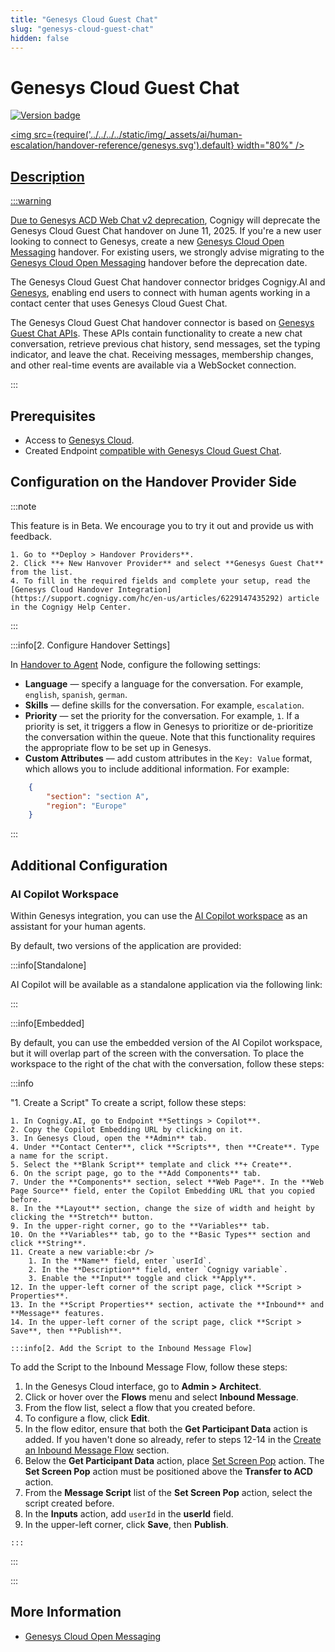 ```yaml
---
title: "Genesys Cloud Guest Chat" 
slug: "genesys-cloud-guest-chat" 
hidden: false 
---
```



# Genesys Cloud Guest Chat

<a href="../../../release-notes/4.97.mdx" /><img src="https://img.shields.io/badge/Updated in-v4.97-blue.svg" alt="Version badge" />

<img src={require('../../../../static/img/_assets/ai/human-escalation/handover-reference/genesys.svg').default} width="80%" />

## Description

:::warning

  Due to [Genesys ACD Web Chat v2 deprecation](https://help.mypurecloud.com/articles/deprecation-predictive-engagement-support-for-acd-web-chat-version-2/), Cognigy will deprecate the Genesys Cloud Guest Chat handover on June 11, 2025. If you're a new user looking to connect to Genesys, create a new [Genesys Cloud Open Messaging](genesys-cloud-open-messaging.mdx) handover.
  For existing users, we strongly advise migrating to the [Genesys Cloud Open Messaging](genesys-cloud-open-messaging.mdx) handover before the deprecation date.

  The Genesys Cloud Guest Chat handover connector bridges Cognigy.AI and [Genesys](https://login.mypurecloud.com/),
  enabling end users to connect with human agents working in a contact center that uses Genesys Cloud Guest Chat.

  The Genesys Cloud Guest Chat handover connector is based on [Genesys Guest Chat APIs](https://developer.genesys.cloud/co.mdxigital/digital/webchat/guestchat). These APIs contain functionality to create a new chat conversation, retrieve previous chat history, send messages, set the typing indicator, and leave the chat. Receiving messages, membership changes, and other real-time events are available via a WebSocket connection.

:::


## Prerequisites

- Access to [Genesys Cloud](https://login.mypurecloud.com/).
- Created Endpoint [compatible with Genesys Cloud Guest Chat](../../deploy/endpoints/handover-settings.mdx#endpoints-compatible-with-handover-providers).

## Configuration on the Handover Provider Side

<CollapsibleSection title="1. Create a Handover Connector (Beta)">

  :::note

  This feature is in Beta. We encourage you to try it out and provide us with feedback.

    1. Go to **Deploy > Handover Providers**.
    2. Click **+ New Hanvover Provider** and select **Genesys Guest Chat** from the list.
    4. To fill in the required fields and complete your setup, read the [Genesys Cloud Handover Integration](https://support.cognigy.com/hc/en-us/articles/6229147435292) article in the Cognigy Help Center. 

:::


</CollapsibleSection>


:::info[2. Configure Handover Settings]

  In [Handover to Agent](../../build/node-reference/service/handover-to-agent.mdx) Node, configure the following settings:

  - **Language** — specify a language for the conversation. For example, `english`, `spanish`, `german`.
  - **Skills** — define skills for the conversation. For example, `escalation`.
  - **Priority** — set the priority for the conversation. For example, `1`. If a priority is set, it triggers a flow in Genesys to prioritize or de-prioritize the conversation within the queue. Note that this functionality requires the appropriate flow to be set up in Genesys.
  - **Custom Attributes** — add custom attributes in the `Key: Value` format, which allows you to include additional information. 
  For example:
  ```json
      {
          "section": "section A",
          "region": "Europe"
      }
  ```

:::


## Additional Configuration

<FilterTranscriptMessages />

### AI Copilot Workspace

Within Genesys integration, you can use the [AI Copilot workspace](../../../ai-copilot/overview.mdx) as an assistant for your human agents.

By default, two versions of the application are provided:

:::info[Standalone]

  AI Copilot will be available as a standalone application via the following link: <UrlPattern />

:::


:::info[Embedded]

  By default, you can use the embedded version of the AI Copilot workspace, but it will overlap part of the screen with the conversation. To place the workspace to the right of the chat with the conversation, follow these steps:

  :::info

  "1. Create a Script"
    To create a script, follow these steps:

    1. In Cognigy.AI, go to Endpoint **Settings > Copilot**.
    2. Copy the Copilot Embedding URL by clicking on it.
    3. In Genesys Cloud, open the **Admin** tab.
    4. Under **Contact Center**, click **Scripts**, then **Create**. Type a name for the script.
    5. Select the **Blank Script** template and click **+ Create**.
    6. On the script page, go to the **Add Components** tab.
    7. Under the **Components** section, select **Web Page**. In the **Web Page Source** field, enter the Copilot Embedding URL that you copied before.
    8. In the **Layout** section, change the size of width and height by clicking the **Stretch** button.
    9. In the upper-right corner, go to the **Variables** tab.
    10. On the **Variables** tab, go to the **Basic Types** section and click **String**.
    11. Create a new variable:<br />
        1. In the **Name** field, enter `userId`.
        2. In the **Description** field, enter `Cognigy variable`.
        3. Enable the **Input** toggle and click **Apply**.
    12. In the upper-left corner of the script page, click **Script > Properties**.
    13. In the **Script Properties** section, activate the **Inbound** and **Message** features.
    14. In the upper-left corner of the script page, click **Script > Save**, then **Publish**.

    :::info[2. Add the Script to the Inbound Message Flow]

  To add the Script to the Inbound Message Flow, follow these steps:

  1. In the Genesys Cloud interface, go to **Admin > Architect**.
  2. Click or hover over the **Flows** menu and select **Inbound Message**.
  3. From the flow list, select a flow that you created before.
  4. To configure a flow, click **Edit**.
  5. In the flow editor, ensure that both the **Get Participant Data** action is added. If you haven't done so already, refer to steps 12-14 in the [Create an Inbound Message Flow](#create-an-inbound-message-flow) section. 
  6. Below the **Get Participant Data** action, place [Set Screen Pop](https://help.mypurecloud.com/articles/set-screen-pop-action/) action. The **Set Screen Pop** action must be positioned above the **Transfer to ACD** action.
  7. From the **Message Script** list of the **Set Screen Pop** action, select the script created before. 
  8. In the **Inputs** action, add `userId` in the **userId** field. 
  9. In the upper-left corner, click **Save**, then **Publish**.

    :::

  :::

:::






## More Information

- [Genesys Cloud Open Messaging](genesys-cloud-open-messaging.mdx)